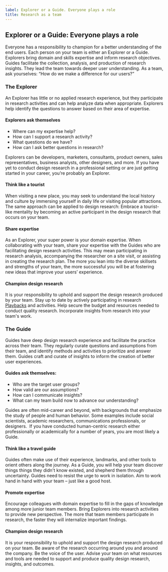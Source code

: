 ```yaml
---
label: Explorer or a Guide. Everyone plays a role
title: Research as a team
---
```


## Explorer or a Guide: Everyone plays a role

Everyone has a responsibility to champion for a better understanding of the end users. Each person on your team is either an Explorer or a Guide. Explorers bring domain and skills expertise and inform research objectives. Guides facilitate the collection, analysis, and production of research insights. They lead the team towards deeper user understanding. As a team, ask yourselves: “How do we make a difference for our users?”

### The Explorer

An Explorer has little or no applied research experience, but they participate in research activities and can help analyze data when appropriate. Explorers help identify the questions to answer based on their area of expertise.

#### Explorers ask themselves

- Where can my expertise help?
- How can I support a research activity?
- What questions do we have?
- How can I ask better questions in research?

Explorers can be developers, marketers, consultants, product owners, sales representatives, business analysts, other designers, and more. If you have yet to conduct design research in a professional setting or are just getting started in your career, you’re probably an Explorer.

#### Think like a tourist

When visiting a new place, you may seek to understand the local history and culture by immersing yourself in daily life or visiting popular attractions. The same approach can be applied to design research: Embrace a tourist-like mentality by becoming an active participant in the design research that occurs on your team.

#### Share expertise

As an Explorer, your super power is your domain expertise. When collaborating with your team, share your expertise with the Guides who are facilitating design research activities. This may mean participating in research analysis, accompanying the researcher on a site visit, or assisting in creating the research plan. The more you lean into the diverse skillsets and strengths of your team, the more successful you will be at fostering new ideas that improve your users’ experience.

#### Champion design research

It is your responsibility to uphold and support the design research produced by your team. Stay up to date by actively participating in research [Playbacks](#) and activities. Help secure the budget and resources needed to conduct quality research. Incorporate insights from research into your team's work.

### The Guide

Guides have deep design research experience and facilitate the practice across their team. They regularly curate questions and assumptions from their team, and identify methods and activities to prioritize and answer them. Guides craft and curate of insights to inform the creation of better user experiences.

#### Guides ask themselves:

- Who are the target user groups?
- How valid are our assumptions?
- How can I communicate insights?
- What can my team build now to advance our understanding?

Guides are often mid-career and beyond, with backgrounds that emphasize the study of people and human behavior. Some examples include social scientists, academic researchers, communications professionals, or designers.  If you have conducted human-centric research either professionally or academically for a number of years, you are most likely a Guide.

#### Think like a travel guide

Guides often make use of their experience, landmarks, and other tools to orient others along the journey. As a Guide, you will help your team discover things things they didn't know existed, and shepherd them through uncertainty. Guides need to resist the urge to work in isolation. Aim to work hand in hand with your team – just like a good host.

#### Promote expertise

Encourage colleagues with domain expertise to fill in the gaps of knowledge among more junior team members. Bring Explorers into research activities to provide new perspective. The more that team members participate in research, the faster they will internalize important findings.

#### Champion design research

It is your responsibility to uphold and support the design research produced on your team. Be aware of the research occurring around you and around the company. Be the voice of the user. Advise your team on what resources and tools are needed to support and produce quality design research, insights, and outcomes.
